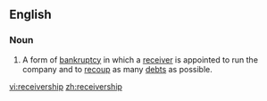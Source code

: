 ==English==
===Noun===
{{en-noun|-}}
# A form of [[bankruptcy]] in which a [[receiver]] is appointed to run the company and to [[recoup]] as many [[debt]]s as possible.

[[vi:receivership]]
[[zh:receivership]]